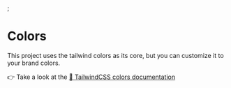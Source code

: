 
<Meta title="Colors" />;

# Colors

This project uses the tailwind colors as its core, but you can customize it to your brand colors.

👉 Take a look at the [🔗 TailwindCSS colors documentation](https://tailwindcss.com/docs/customizing-colors)

<ColorPalette>
  <ColorItem
    title="Grayscale"
    subtitle="Neutral colors"
    colors={{
      white: "#ffffff",
      "slate-100": "#f1f5f9",
      "slate-200": "#e2e8f0",
      "slate-300": "#cbd5e1",
      "slate-400": "#94a3b8",
      "slate-500": "#64748b",
      "slate-600": "#475569",
      "slate-700": "#334155 ",
      "slate-800": "#1e293b",
      "slate-900": "#0f172a",
    }}
  />
  <ColorItem
    title="Success"
    subtitle="Positive feedback colors"
    colors={{
      "emerald-600": "#059669",
      "emerald-700": "#047857",
      "emerald-800": "#065f46",
    }}
  />
  <ColorItem
    title="Danger"
    subtitle="Negative feedback colors"
    colors={{
      "red-600": "#dc2626",
      "red-700": "#b91c1c",
      "red-800": "#991b1b",
    }}
  />
  <ColorItem
    title="Primary"
    subtitle="Main color"
    colors={{ "slate-900": "#18181b" }}
  />
</ColorPalette>
